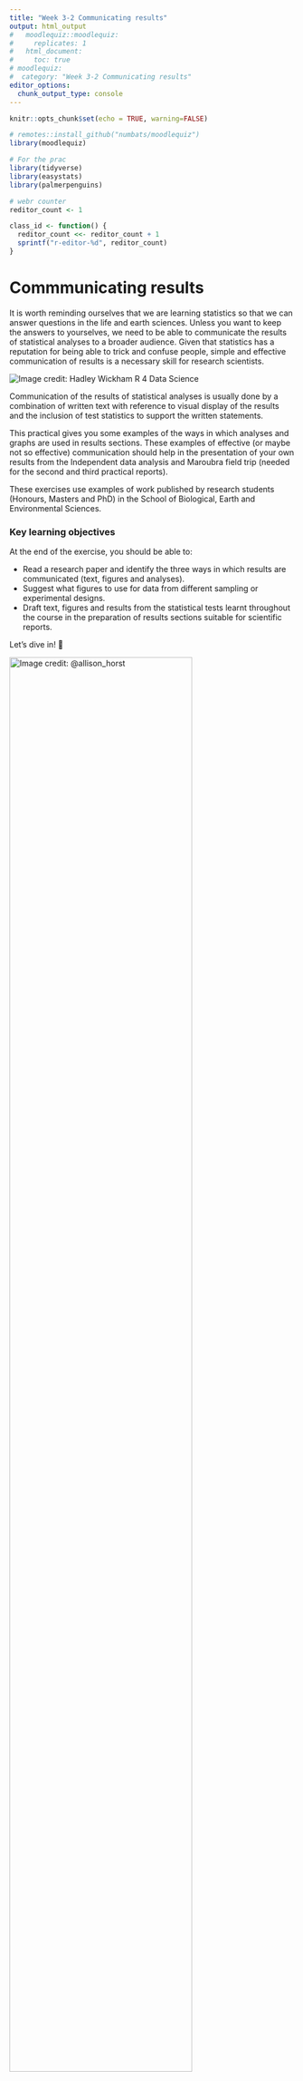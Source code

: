 ```yaml
---
title: "Week 3-2 Communicating results"
output: html_output
#   moodlequiz::moodlequiz:
#     replicates: 1
#   html_document:
#     toc: true
# moodlequiz:
#  category: "Week 3-2 Communicating results"
editor_options:
  chunk_output_type: console
---
```


```r
knitr::opts_chunk$set(echo = TRUE, warning=FALSE)

# remotes::install_github("numbats/moodlequiz")
library(moodlequiz)

# For the prac
library(tidyverse)
library(easystats)
library(palmerpenguins)

# webr counter
reditor_count <- 1

class_id <- function() {
  reditor_count <<- reditor_count + 1
  sprintf("r-editor-%d", reditor_count)
}
```


# Commmunicating results

It is worth reminding ourselves that we are learning statistics so that we can answer questions in the life and earth sciences. Unless you want to keep the answers to yourselves, we need to be able to communicate the results of statistical analyses to a broader audience. Given that statistics has a reputation for being able to trick and confuse people, simple and effective communication of results is a necessary skill for research scientists.

![Image credit: Hadley Wickham [R 4 Data Science](https://r4ds.hadley.nz/)](images/the-whole-game-communicate.png) <br>

Communication of the results of statistical analyses is usually done by a combination of written text with reference to visual display of the results and the inclusion of test statistics to support the written statements.

This practical gives you some examples of the ways in which analyses and graphs are used in results sections. These examples of effective (or maybe not so effective) communication should help in the presentation of your own results from the Independent data analysis and Maroubra field trip (needed for the second and third practical reports).

These exercises use examples of work published by research students (Honours, Masters and PhD) in the School of Biological, Earth and Environmental Sciences.

### Key learning objectives

At the end of the exercise, you should be able to:

- Read a research paper and identify the three ways in which results are communicated (text, figures and analyses).
- Suggest what figures to use for data from different sampling or experimental designs.
- Draft text, figures and results from the statistical tests learnt throughout the course in the preparation of results sections suitable for scientific reports.

Let’s dive in! 🚀 

![Image credit:  @allison_horst](nice-R.png.png){width=80%}
<br>

### Setting up

**Materials:**

Everything you need for this practical is on Moodle

1.  Download the `Wk3-2-materials.zip` zip file from Moodle, from the course page
2.  Extract the zip file into your `BEES2041/` folder
3.  Unzip the file by:
    - **MacOS:** Double clicking the zip file
    - **Windows:** Right click on the zip file and click **"Extract All"**
4.  Go into the folder `Wk3-2-materials` created by extracting the zip.
5.  Click on the `Wk3-2-linear-models.Rproj` to open the RStudio project and you're in!!!

We will be working with the `palmerpenguins` again!

**Setting up: Packages:**

We will also be working with packages from the `tidyverse` and `easystats`, building on skills from previous pracs. You should have these already installed on your machines.

In case you don't have them installed, here is code for you to do so:
```r
# Uncomment and run only the lines below only if you have not previously installed these.
# install.packages("tidyverse")
# install.packages("easystats")
# install.packages("palmerpenguins")
```

There are a few extra packages we will be introducing today: 

- `report`
- `patchwork`
- `broom`
- `kableExtra`

You will also need to install these, remember you only need to install these once!

```r
# Uncomment and install these new packages
# install.packages("report")
# install.packages("patchwork")
# install.packages("broom")
# install.packages("kableExtra")
```


> Remember to load the packages into R to use em! 

```r
library(tidyverse)
library(easystats)
library(palmerpenguins)
library(report)
library(patchwork)
library(broom)
library(kableExtra)
```

# Examples from the literaure



# Describing your own results

## Written description of findings

The results section must have a written description of the main findings of the research, not just figures and statistics.

Things to aim for:

- write as clearly and concisely as possible
- enough information so that a reader would know the main findings without reference to the figures and tables.

Things to avoid:

- including any text that describes why the research was done (that should have happened in the Introduction)
- including any text that describes how the research was done (that should have happened in the Methods)
- including any text that begins to interpret what the results mean (that will happen in the Discussion) 
- presenting the results twice. If a table has some summary statistics (e.g, means and standard deviations of some variables), then there is no need to include these also in the text - you can just refer to the table. Similarly, if you have a figure that displays the means of a variable, you normally don't need to mention those specifically in the results unless you wanted to highlight the actual values (e.g “ the mean abundance (± s.e.) in summer, 100.5 ± 4.1 m2, was almost twice as high as winter 52.7 ± 3.4 m2) - normally you can just let the reader use the figure to see the magnitude of the values and refer to the figure (e.g., the abundance was higher in winter than in summer (Fig. 1)).

## Presenting the results of statistical tests

Incorporating the results from statistical tests

Adding support for your text statements in the Results section is usually done in one of two ways.

1.  If it is a very simple test, then just include the results of that test in the text of the results section. For example (from the first practical):

| The concentrations of soil nitrogen as measured by the new machine did not differ from those measured by the old machine (Fig.1, t = 1.8, df = 9, P = 0.093).

The statistical test should include three components: 1) the value of the test statistic, 2) the degrees of freedom (df) or sample size (n), and 3) the probability associated with that test statistic.

2. If it is a more complex test, then it is usually more efficient to present the results of that test in a table, and just refer that table in the text. For example (from the third linear models practical):

The removal of predatory mink from islands in the Baltic Sea resulted in a significant increase in the abundance of voles (Fig.1, Table 1).

Table 1 would then include the entire ANOVA table that resulted from the nested analysis of variance (MS, df, F and P values).


## Introducing the `report` function

Students often struggle with how to write up the results of a statistical analysis.

The `report` function from the `report` package (which is part of `easystats`) to generate some template text to report the results of the linear models. This function helps you get started with the text you need to write up the results of your analysis. It can do this for a range of different types of models, including linear models, mixed models, and more.

Here are some examples of how to use the `report` function. This example uses the `penguins` dataset from the `palmerpenguins` package.  As you will recall, the `penguins` dataset contains data on the size of penguins from three different species.

**Linear model with continuous predictor:**

After running this code, you will see some text that you can use to report the results of the linear model. You can copy and paste this text into your report, and then modify it as needed to fit the specifics of your analysis.

```r
library(report)

penguin_fit <- lm(bill_length_mm ~ body_mass_g, data = penguins)
report(penguin_fit)
```

This text is a good starting point for writing up the results of your analysis. However, you'd need to edit it slightly. For example, in you might

- inclde the proper names for variables, not the column names from your data frame. e.g. bill length instead of `bill_length_mm`
- remove the adjusted R^2 value if you don't think it's relevant
- remove the intercept, if that is not of interest in this analysis

Here is an example of how you might edit the text generated by the `report` function to include in your report:

> We fit a linear model to predict bill length from body mass. The model explains a statistically significant and substantial proportion of variance (r² = 0.35, F(1, 340) = 186.44, p < .001). The effect of body mass was statistically significant and positive (beta = 4.05e-03, 95% CI [3.47e-03, 4.64e-03], t(340) = 13.65, p < .001). 95% Confidence Intervals (CIs) and p-values were computed using a Wald t-distribution approximation.

**Linear model with categorical predictor:**

Second example for a linear model with a categorical predictor. Again, we will use the `penguins` dataset from the `palmerpenguins` package. This time, we will use the `species` variable as the predictor.

After running this code, you will see some text that you can use to report the results of the linear model. You can copy and paste this text into your report, and then modify it as needed to fit the specifics of your analysis.

```r
library(report)

penguin_species_fit <- lm(bill_length_mm ~ species, data = penguins)

summary(penguin_species_fit)
```

Running `report` directly on fit will give you a summary of the model, including the coefficients, standard errors, t-values, and p-values. Howerver, with a single catgeorcial predictor, people tend to report result of ANOVA table. 

Recall, we can run `anova(fit)` to get the ANOVA table for the model. This will give you the F-statistic and p-value for the overall model. 
```r
anova(penguin_species_fit)

anova(penguin_species_fit) |> report()
```

The `report` function uses the term `Eta2` to refer to the effect size.  In this model, this is the same as R-squared, which is the proportion of variance in the dependent variable that is explained by the independent variable(s).

Here is an example of how you might edit the text generated by the `report` function to include in your report:

> The result of the linear model suggests that the species differ considerably in their bill length (F(2, 339) = 410.60, p < .001). The effect size was large (r² = 0.71, 95% CI [0.67, 1.00]), indicating that 71% of the variance in bill length was explained species in this analysis.

# Plotting the results

## Graphical representation of findings

Effective visual communication is one of the most useful things to learn as a scientist. Patterns and processes can usually be much more effectively communicated in visual form than by text (many readers will never actually read the Results section, but just look at the Figures and go straight to the Discussion).	

Things to aim for:

- a figure designed to display the answer to the question being addressed. For example, if your experiment was testing the effects of temperature on the growth rate of a fish, then arrange the graph so that the reader can easily see the contrast between temperature treatments (e.g, not with the low temperature data on one figure and the high temperature data on another).
- axes labelled with the names and units of the variables
- a clear and concise figure legend that describes what the figure is showing (look again at the examples from the published research)

Things to avoid:

- overly complex figures that can't be easily interpreted by the reader
- just using what ever figure the statistical software program produces as its default - you nearly always need to tidy these up before they are ready for presentation.
- missing axis labels
- missing units on the axes
- a title (text to describe the figure is held in the figure legend, below the figure). You can put brief titles to label figures if your figure has multiple panels, eg Fig 1a), Fig 1b) like the example above.
- missing legend

## Customising your plots

The default plots in R usually need some work before we would want to include them in a report. There are many packages in R dedicated to higher level graphics, and we have used `ggplot2` in the course so far. `ggplots` can be customised in very many ways and making many format changes can result in complex code pretty quickly. Luckily, the default plots are quite presentable and at this stage, you just need to learn a few things to make sure your plots have the necessary information.

Have a play with several of the options for a simple X-Y scatterplot. Let's use `penguins` here again

```r
library(ggplot2)
library(palmerpenguins)

penguins_base_plot <- ggplot(penguins, aes(x = body_mass_g, y = bill_length_mm)) + 
  geom_point() + 
  theme_classic()
```

**Changing axis labels**

Without further customising, the axis labels will just be the variable names. This is rarely what we want as we often use abbreviated variable names that have no information about the units of measurement. The axis labels are easily edited by adding the xlab and ylab arguments. This is always needed as the variable names in your data sets are rarely what you want.

```r
penguins_base_plot +
  labs(x = "Body mass (grams)", y = "Bill length (mm)")
```

**Changing limits on axes**

The X and Y limits can be set with the `xlim` and `ylim` functions

```r
penguins_base_plot +
  labs(x = "Body mass (grams)", y = "Bill length (mm)") +
  xlim(0, 7000) +
  ylim(0, 60)
```

**Changing the shape, size, transparency and colour of the plotting symbols**

The plotting symbol can be customised by adding code to `geom_point()`. For example, to get large, purple squares, we would use: Check out the [codes for symbols](https://www.datanovia.com/en/blog/ggplot-point-shapes/) and further information on [Plotting with ggplot: colours and symbols](http://environmentalcomputing.net/plotting-with-ggplot-colours-and-symbols/).

```r
ggplot(penguins, aes(x = body_mass_g, y = bill_length_mm)) + 
  geom_point(color = "purple", shape = 15, size = 6, alpha = 0.6) +
  theme_classic()
  labs(x = "Body mass (grams)", y = "Bill length (mm)")
```

**Change symbol by group and adding a legend**

We can use symbols to convey more information in a plot. For example here, we are representing penguins from different islands using symbols and colours. `ggplot` conveniently creates a legend for the reader. 

```r
ggplot(penguins, aes(x = body_mass_g, y = bill_length_mm)) + 
  geom_point(aes(shape = island, color = island)) +
  theme_classic() +
  labs(x = "Body mass (grams)", y = "Bill length (mm)") 
```

We can make the legend nicer for a format report with further tweaking using the `colour` and `shapes` argument. We have to specify the title for both colour and shapes because those are the settings we set to vary by `island`

```r
ggplot(penguins, aes(x = body_mass_g, y = bill_length_mm)) + 
  geom_point(aes(shape = island, color = island)) +
  theme_classic() +
  labs(x = "Body mass (grams)", y = "Bill length (mm)",
       color = "Islands",
       shape = "Islands")
```

The size, fonts, symbols of legends are all able to be customised if necessary (see [Plotting with ggplot: adding titles and axis names](http://environmentalcomputing.net/plotting-with-ggplot-adding-titles-and-axis-names/).

**Adding a title**

Typically in scientific publications usually have the figure legend only to describe the contents so adding a title is not neccessary, but if you would like, you can create it with the `title` argument

```r
ggplot(penguins, aes(x = body_mass_g, y = bill_length_mm)) + 
  geom_point(aes(shape = island, color = island)) +
  theme_classic() +
  labs(x = "Body mass (grams)", y = "Bill length (mm)",
       color = "Islands",
       shape = "Islands", 
       title = "Allometry of bill length in Palmer Penguins")
```

You can see `ggplot` works by adding more and more layers to further customise plots. These can be combined into customised themes that you can reuse many times (see [ggplot: Altering the overall appearance](http://environmentalcomputing.net/plotting-with-ggplot-altering-the-overall-appearance/)) . Or, you can use some of the inbuilt themes that alter many options at once. `theme_bw()` is a handy one that gets rid of the grey background.

```r
ggplot(penguins, aes(x = body_mass_g, y = bill_length_mm)) + 
  geom_point(aes(shape = island, color = island)) +
  theme_classic() +
  labs(x = "Body mass (grams)", y = "Bill length (mm)",
       color = "Islands",
       shape = "Islands", 
       title = "Allometry of bill length in Palmer Penguins") +
  theme_bw()
```

**Facetting/gridding**

Facetting is a really powerful tool to create the same plot for different groups, let's say we want to compare between different sexes of penguins here. We will use `facet_wrap()` for this! Remember to tell ggplot what you want to facet by using `~sex`. 
```r
ggplot(penguins, aes(x = body_mass_g, y = bill_length_mm)) + 
  geom_point(aes(shape = island, color = island)) +
  labs(x = "Body mass (grams)", y = "Bill length (mm)",
       color = "Islands",
       shape = "Islands", 
       title = "Allometry of bill length in Palmer Penguins") +
  theme_bw() + 
  facet_wrap(~sex)
```

We can filter the NA penguins out using `filter()`. We can also change the labels for the `facet_wrap` using `labeller`

```r
library(tidyverse)

bill_length_by_sex <- penguins |> 
  drop_na(sex) |> 
  ggplot(aes(x = body_mass_g, y = bill_length_mm)) + 
  geom_point(aes(shape = island, color = island)) +
  labs(x = "Body mass (grams)", y = "Bill length (mm)",
       color = "Islands",
       shape = "Islands", 
       title = "Allometry of bill length in Palmer Penguins") +
  theme_bw() + 
  facet_wrap(~sex, labeller = labeller(sex = c(`female` = "Female", `male` = "Male")))

bill_length_by_sex
```

## Presenting measures of variation when plotting categorical predictor variables

Remember that you should always present measures of variation associated with the different levels of a categorical variables. You can do this with boxplots (median + quartiles) or with bar plots that display means +/- error bars (that show standard deviations or standard errors). Have a look at these two figures to understand why.

![](images/example_se.png) <br>
 
Both have the exact same means, but differ in their variance. The one on the left has lower variation within groups relative to the variation between groups, would have a lower value of a test statistic used to contrast the two groups (t in a t-test or F in an ANOVA) and would be more likely to find a signficant difference between the groups (lower P value). Consequently, the interpretation of these two is very different, but it is only possible to get this understanding from the figure if the variation is also shown.

Bar plots with error bars are commonly used but keep in mind that they have some limitations - in particular, they are unable to show the underlying distribution of the data very effectively. Error bars are presented as equal is size (+ or - from the mean) even when the underlying data are very skewed.

**Create error bars**

Let's create error bars for different different species in bill length

First we need to get some species means first. We can do this from our model we fitted earlier 

```r
penguin_species_fit <- lm(bill_length_mm ~ species, data = penguins)
```

To compute means and their relative CI we will use `estimate_means()`, here we are piping into `tibble()` to get the full output where we can see the columns for the lower and upper bounds of the CI

```r
library(easystats)

penguin_means <- estimate_means(penguin_species_fit, by = "species") |> tibble()

penguin_means
```

We will use `geom_jitter` for the raw data and plot the mean for each species using `geom_point`. We will use `penguin_means` inside `geom_errorbar` and tell it to use the `Mean`, `CI_low` and `CI_high`

```r
ggplot(penguins, aes(x = species, y = bill_length_mm)) + 
  geom_jitter() + 
  geom_point(data = penguin_means, aes(y = Mean), size = 5, colour = "purple") + 
  geom_errorbar(data = penguin_means, aes(y = Mean, ymin = CI_low, ymax = CI_high)) +
  labs(x = "Species", y = "Bill length (mm)",
       title = "Bill length in Palmer Penguins") +
  theme_bw() 
```

Let's adjust the arms of the errorbars and colour and make this look nicer 

```r
species_bill_length <- ggplot(penguins, aes(x = species, y = bill_length_mm)) + 
  geom_jitter() + 
  geom_point(data = penguin_means, aes(y = Mean), size = 5, colour = "purple") + 
  geom_errorbar(data = penguin_means, aes(y = Mean, ymin = CI_low, ymax = CI_high),
                width = 0.5, colour = "blue") +
  labs(x = "Species", y = "Bill length (mm)",
       title = "Bill length in Palmer Penguins") +
  theme_bw() 

species_bill_length
```

## Creating a panel of plots

![](images/patchwork.png){width=60%}

You can combine plots in R using the `patchwork` package. This is a very powerful package that allows you to combine multiple plots into a single figure. You can combine plots that have been created using `ggplot2`, `lattice`, base R, or any other plotting package in R.

Here is an example of how you might combine two plots using the patchwork package:

```r
# install.packages("patchwork")
library(patchwork)

bill_length_by_sex <- penguins |> 
  drop_na(sex) |> 
  ggplot(aes(x = body_mass_g, y = bill_length_mm)) + 
  geom_point(aes(shape = island, color = island)) +
  labs(x = "Body mass (grams)", y = "Bill length (mm)",
       color = "Islands",
       shape = "Islands", 
       title = "Allometry of bill length in Palmer Penguins") +
  theme_bw() + 
  facet_wrap(~sex, labeller = labeller(sex = c(`female` = "Female", `male` = "Male")))

bill_length_by_sex

species_bill_length <- ggplot(penguins, aes(x = species, y = bill_length_mm)) + 
  geom_jitter() + 
  geom_point(data = penguin_means, aes(y = Mean), size = 5, colour = "purple") + 
  geom_errorbar(data = penguin_means, aes(y = Mean, ymin = CI_low, ymax = CI_high),
                width = 0.5, colour = "blue") +
  labs(x = "Species", y = "Bill length (mm)",
       title = "Bill length in Palmer Penguins") +
  theme_bw() 

species_bill_length

species_bill_length + bill_length_by_sex
```

## Exporting your plots

Assuming you have been creating the code for your figures in the notebooks, the plots turn up within the notebook (rather than in the plot panel to the bottom right in R Studio). You can change the settings on the notebook to have the output turn up in the console rather than within the notebook (click on the little gear symbol next to Preview, then tick Chunk Output in Console). New plots will turn up in the plot panel and you can use the the Export menu item to save the figure.

To export them in a format that will import nicely into Microsoft Word for you report, we suggest a `.png` file (you can also save to `pdf`, `jpeg` and other formats).

You can also do all that more simply with a single line of code in your notebook. First assign your plot to a new object (in this example, one called Figure1), then use `ggsave()` to export that figure to the format of your choice

Its good practice to save your plots into an `output/` folder. Create one in your prac folder by clicking "New Folder" and name it "output"

```r
Figure1 <-species_bill_length + bill_length_by_sex

ggsave("output/Figure1.png", Figure1)
```

**Different formats**

You can also save the figure in multiple formats at once

```r
ggsave("output/Figure1.pdf", Figure1)
ggsave("output/Figure1.jpg", Figure1)
```

**Customising the size of the figure**

```r
ggsave("output/Figure1.png", Figure1, width = 10, height = 10, units = "cm")
```

# Tables

Tables are effective ways of summarising numerical results. They are commonly used to present summary statistics (e.g., means and standard deviations of variables, see Table 1 from Basham et al. 2010) or to present test statistics and their associated probabilities following analyses. They are especially good for simultaneously presenting the results of several tests (e.g., you can design a Table that holds the results of several analyses of variance and these can all be referred to in the text by the single Table number, see Table 2 from Perrett et al. 2006).

Things to aim for:

- a clear design that allows the reader to obtain the information quickly
- a legend that describes the content of the table. For some weird reason, these are above the table while figure legends are presented below the figure.

Things to avoid:

- overly complex tables that can't be easily interpreted by the reader
- missing legends
- presenting data that could be easily handled in the text (e.g., no need for a table if you just have a single t-test)
 
There are some handy hints for nicely formatting tables [here](https://imgur.com/gallery/how-to-make-tables-less-terrible-ZY8dKpA).

## Creating tables in R

**Inside your Quarto notebook**

If you want your table output to print nicely in your notebook, we can enlist two extra packages `kableExtra` and `broom`. `broom` tidies our model output and `kableExtra` decorates your table so it looks nice in the end. You will need to install these packages if you want to do the following. 

```r
# install.packages(c("kableExtra", "broom"))
library(kableExtra)
library(broom)

penguin_fit |> 
  tidy() |> 
  kable(digits = 2) |> 
  kable_classic()
```

**Exporting your table for a word document**

In most cases if you are writing your report in MS Word, you want to export your table and edit it in MS Excel. We will use `write_csv` to do this. We will save the table in the `output/` folder you created earlier

```r
penguin_fit |> 
  tidy() |> 
  write_csv("output/Table1.csv")
```

For MS Excel, you can edit the style of your table more freely, adding borders, or bolding text however you like! To put it in a MS Word document, it is a matter of highlighting the parts you want and copying and pasting into your document.

# Over to you

In your own RStudio complete the following and stretch those data communication muscles!

**Exercise:**

1. Create histograms for bill depth showing the distribution across islands
2. Fit a linear model for bill depth and body mass
3. Write a text interpretation for this model
4. Create a table for this model and export this as a .csv
5. Create a scatterplot for bill depth and body mass by island
6. Fit a linear model and ANOVA for bill depth and species
7. Create a table for the ANOVA and export this as a .csv
8. Write a text interpretation for this model
9. Calculate the means and CI for bill depth for each species
10. Create a table for the means and export this as a .csv
11. Create a plot to show the distribution, mean and CI of bill depth for each species
12. Combine your figures from 1., 5. and 11 in one panel and export this as a .pdf

# Further resources

In this course, we can touch on what is possible in R or other software, but you will want to develop your skills in visualising data as you progress as a scientist.

There is an enormous amount of online help for creating graphs in R. We have introductory pages on [Environmental Computing](http://environmentalcomputing.net/graphics/).

Also useful to get started is: Chang, W (2012) R Graphics cookbook. O’Reilly Media. - a guide to ggplot with quite a bit of help online here

If you want to see what R can do if you really learn it, have a look at this gallery of data visualisations: <https://r-graph-gallery.com/>
